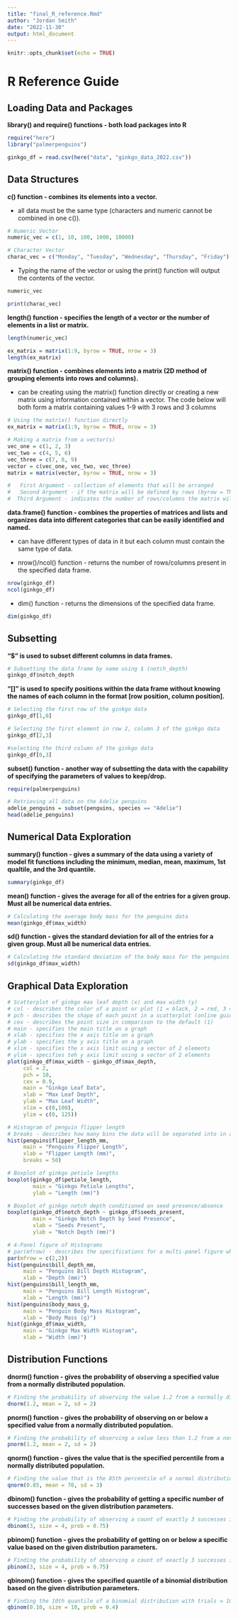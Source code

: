 ```yaml
---
title: "final_R_reference.Rmd"
author: "Jordan Smith"
date: "2022-11-30"
output: html_document
---
```


```r
knitr::opts_chunk$set(echo = TRUE)
```

# R Reference Guide {.tabset .tabset-pills}

## Loading Data and Packages
**library() and require() functions - both load packages into R**
```r
require("here")
library("palmerpenguins")

ginkgo_df = read.csv(here("data", "ginkgo_data_2022.csv"))
```

## Data Structures
**c() function - combines its elements into a vector.**

- all data must be the same type (characters and numeric cannot be combined in one c()).
```r
# Numeric Vector
numeric_vec = c(1, 10, 100, 1000, 10000)

# Character Vector
charac_vec = c("Monday", "Tuesday", "Wednesday", "Thursday", "Friday")
```

- Typing the name of the vector or using the print() function will output the contents of the vector.

```r
numeric_vec

print(charac_vec)
```

**length() function - specifies the length of a vector or the number of elements in a list or matrix.**
```r
length(numeric_vec)

ex_matrix = matrix(1:9, byrow = TRUE, nrow = 3)
length(ex_matrix)
```

**matrix() function - combines elements into a matrix (2D method of grouping elements into rows and columns).**

- can be creating using the matrix() function directly or creating a new matrix using information contained within a vector. The code below will both form a matrix containing values 1-9 with 3 rows and 3 columns
```r
# Using the matrix() function directly
ex_matrix = matrix(1:9, byrow = TRUE, nrow = 3)

# Making a matrix from a vector(s)
vec_one = c(1, 2, 3)
vec_two = c(4, 5, 6)
vec_three = c(7, 8, 9)
vector = c(vec_one, vec_two, vec_three)
matrix = matrix(vector, byrow = TRUE, nrow = 3)

#   First Argument - collection of elements that will be arranged
#   Second Argument - if the matrix will be defined by rows (byrow = TRUE) or columns (byrow = FALSE)
#  Third Argument - indicates the number of rows/columns the matrix will have

```

**data.frame() function - combines the properties of matrices and lists and organizes data into different categories that can be easily identified and named.**

- can have different types of data in it but each column must contain the same type of data.

- nrow()/ncol() function - returns the number of rows/columns present in the specified data frame.
```r
nrow(ginkgo_df)
ncol(ginkgo_df)
```

- dim() function - returns the dimensions of the specified data frame.
```r
dim(ginkgo_df)
```

## Subsetting

**"$" is used to subset different columns in data frames.**
```r
# Subsetting the data frame by name using $ (notch_depth)
ginkgo_df$notch_depth
```

**"[]" is used to specify positions within the data frame without knowing the names of each column in the format [row position, column position].**
```r
# Selecting the first row of the ginkgo data
ginkgo_df[1,0]

# Selecting the first element in row 2, column 3 of the ginkgo data
ginkgo_df[2,3]

#selecting the third column of the ginkgo data
ginkgo_df[0,3]
```

**subset() function - another way of subsetting the data with the capability of specifying the parameters of values to keep/drop.**
```r
require(palmerpenguins)

# Retrieving all data on the Adelie penguins
adelie_penguins = subset(penguins, species == "Adelie")
head(adelie_penguins)
```

## Numerical Data Exploration

**summary() function - gives a summary of the data using a variety of model fit functions including the minimum, median, mean, maximum, 1st qualtile, and the 3rd quantile.**
```r
summary(ginkgo_df)
```

**mean() function - gives the average for all of the entries for a given group. Must all be numerical data entries.**
```r
# Calculating the average body mass for the penguins data
mean(ginkgo_df$max_width)
```

**sd() function - gives the standard deviation for all of the entries for a given group. Must all be numerical data entries.**
```r
# Calculating the standard deviation of the body mass for the penguins data
sd(ginkgo_df$max_width)
```

## Graphical Data Exploration
```r
# Scatterplot of ginkgo max leaf depth (x) and max width (y)
# col - describes the color of a point or plot (1 = black, 2 = red, 3 = green)
# pch - describes the shape of each point in a scatterplot (online guides are available)
# cex - describes the point size in comparison to the default (1)
# main - specifies the main title on a graph
# xlab - specifies the x axis title on a graph
# ylab - specifies the y axis title on a graph
# xlim - specifies the x axis limit using a vector of 2 elements
# ylim - specifies teh y axis limit using a vector of 2 elements
plot(ginkgo_df$max_width ~ ginkgo_df$max_depth,
     col = 2,
     pch = 10,
     cex = 0.9,
     main = "Ginkgo Leaf Data",
     xlab = "Max Leaf Depth",
     ylab = "Max Leaf Width",
     xlim = c(0,100),
     ylim = c(0, 125))

# Histogram of penguin flipper length
# breaks - describes how many bins the data will be separated into in a histogram
hist(penguins$flipper_length_mm,
     main = "Penguins Flipper Length",
     xlab = "Flipper Length (mm)",
     breaks = 50)

# Boxplot of ginkgo petiole lengths
boxplot(ginkgo_df$petiole_length,
        main = "Ginkgo Petiole Lengths",
        ylab = "Length (mm)")

# Boxplot of ginkgo notch depth conditioned on seed presence/absence
boxplot(ginkgo_df$notch_depth ~ ginkgo_df$seeds_present,
        main = "Ginkgo Notch Depth by Seed Presence",
        xlab = "Seeds Present",
        ylab = "Notch Depth (mm)")

# 4-Panel figure of Histograms
# par(mfrow) - describes the specifications for a multi-panel figure where the vector specifies c(#rows, #columns)
par(mfrow = c(2,2))
hist(penguins$bill_depth_mm,
     main = "Penguins Bill Depth Histogram",
     xlab = "Depth (mm)")
hist(penguins$bill_length_mm,
     main = "Penguins Bill Length Histogram",
     xlab = "Length (mm)")
hist(penguins$body_mass_g,
     main = "Penguin Body Mass Histogram",
     xlab = "Body Mass (g)")
hist(ginkgo_df$max_width,
     main = "Ginkgo Max Width Histogram",
     xlab = "Width (mm)")
```

## Distribution Functions

**dnorm() function - gives the probability of observing a specified value from a normally distributed population.**
```r
# Finding the probability of observing the value 1.2 from a normally distributed population with a mean = 2 and a standard deviation = 2
dnorm(1.2, mean = 2, sd = 2)
```

**pnorm() function - gives the probability of observing on or below a specified value from a normally distributed population.**
```r
# Finding the probability of observing a value less than 1.2 from a normally distributed population with a mean = 2 and a standard deviation = 2
pnorm(1.2, mean = 2, sd = 2)
```

**qnorm() function - gives the value that is the specified percentile from a normally distributed population.**
```r
# Finding the value that is the 85th percentile of a normal distribution with a mean = 70 and standard deviation = 3
qnorm(0.85, mean = 70, sd = 3)
```

**dbinom() function - gives the probability of getting a specific number of successes based on the given distribution parameters.**
```r
# Finding the probability of observing a count of exactly 3 successes in a binomial distribution with parameters n = 4 and p = 0.75
dbinom(3, size = 4, prob = 0.75)
```

**pbinom() function - gives the probability of getting on or below a specific value based on the given distribution parameters.**
```r
# Finding the probability of observing a count of exactly 3 successes in a binomial distribution with parameters n = 4 and p = 0.75.
pbinom(3, size = 4, prob = 0.75)
```

**qbinom() function - gives the specified quantile of a binomial distribution based on the given distribution parameters.**
```r
# Finding the 10th quantile of a binomial distribution with trials = 10 and p = 0.4
qbinom(0.10, size = 10, prob = 0.4)
```